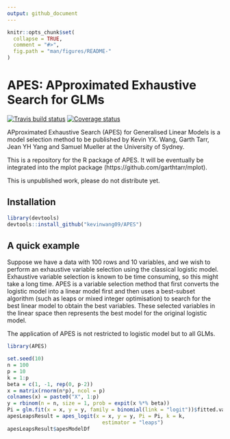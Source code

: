 ```yaml
---
output: github_document
---
```


<!-- README.md is generated from README.Rmd. Please edit that file -->

```r
knitr::opts_chunk$set(
  collapse = TRUE,
  comment = "#>",
  fig.path = "man/figures/README-"
)
```


# APES: APproximated Exhaustive Search for GLMs

[![Travis build status](https://travis-ci.org/kevinwang09/APES.svg?branch=master)](https://travis-ci.org/kevinwang09/APES) [![Coverage status](https://codecov.io/gh/kevinwang09/APES/branch/master/graph/badge.svg)](https://codecov.io/github/kevinwang09/APES?branch=master)


APproximated Exhaustive Search (APES) for Generalised Linear Models is a model selection method to be published by Kevin YX. Wang, Garth Tarr, Jean YH Yang and Samuel Mueller at the University of Sydney. 

This is a repository for the R package of APES. It will be eventually be integrated into the mplot package (https://github.com/garthtarr/mplot).

This is unpublished work, please do not distribute yet. 

## Installation

``` r
library(devtools)
devtools::install_github("kevinwang09/APES")
```
## A quick example 
Suppose we have a data with 100 rows and 10 variables, and we wish to perform an exhaustive variable selection using the classical logistic model. Exhaustive variable selection is known to be time consuming, so this might take a long time. APES is a variable selection method that first converts the logistic model into a linear model first and then uses a best-subset algorithm (such as leaps or mixed integer optimisation) to search for the best linear model to obtain the best variables. These selected variables in the linear space then represents the best model for the original logistic model. 

The application of APES is not restricted to logistic model but to all GLMs. 

```r
library(APES)

set.seed(10)
n = 100
p = 10
k = 1:p
beta = c(1, -1, rep(0, p-2))
x = matrix(rnorm(n*p), ncol = p)
colnames(x) = paste0("X", 1:p)
y = rbinom(n = n, size = 1, prob = expit(x %*% beta))
Pi = glm.fit(x = x, y = y, family = binomial(link = "logit"))$fitted.values
apesLeapsResult = apes_logit(x = x, y = y, Pi = Pi, k = k,
                               estimator = "leaps")
apesLeapsResult$apesModelDf
```
